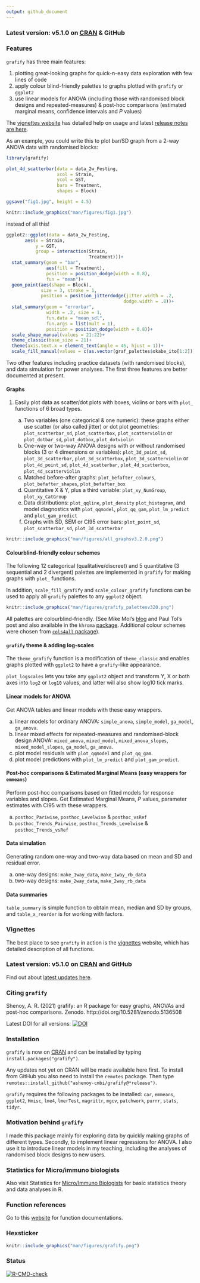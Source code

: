 ```yaml
---
output: github_document
---
```


### **Latest version: v5.1.0 on  [CRAN](https://CRAN.R-project.org/package=grafify) & GitHub** 

### Features

`grafify` has three main features: 

1. plotting great-looking graphs for quick-n-easy data exploration with few lines of code
2. apply colour blind-friendly palettes to graphs plotted with `grafify` or `ggplot2`
3. use linear models for ANOVA (including those with randomised block designs and repeated-measures) & post-hoc comparisons (estimated marginal means, confidence intervals and *P* values)

The [vignettes website](https://grafify-vignettes.netlify.app) has detailed help on usage and latest [release notes are here](https://grafify.shenoylab.com/release_notes.html).

As an example, you could write this to plot bar/SD graph from a 2-way ANOVA data with randomised blocks:

```r
library(grafify)
```


```r
plot_4d_scatterbar(data = data_2w_Festing, 
                   xcol = Strain,
                   ycol = GST,
                   bars = Treatment,
                   shapes = Block)
```


```r
ggsave("fig1.jpg", height = 4.5)
```


```r
knitr::include_graphics("man/figures/fig1.jpg")
```

instead of all this! 

```r
ggplot2::ggplot(data = data_2w_Festing,
       aes(x = Strain,
           y = GST,
           group = interaction(Strain,
                               Treatment)))+
  stat_summary(geom = "bar",
               aes(fill = Treatment),
               position = position_dodge(width = 0.8), 
               fun = "mean")+
  geom_point(aes(shape = Block),
             size = 3, stroke = 1,
             position = position_jitterdodge(jitter.width = .2,
                                            dodge.width = .8))+
  stat_summary(geom = "errorbar",
               width = .2, size = 1,
               fun.data = "mean_sdl",
               fun.args = list(mult = 1),
               position = position_dodge(width = 0.8))+
  scale_shape_manual(values = 21:22)+
  theme_classic(base_size = 21)+
  theme(axis.text.x = element_text(angle = 45, hjust = 1))+
  scale_fill_manual(values = c(as.vector(graf_palettes$okabe_ito[1:2])))
```


Two other features including practice datasets (with randomised blocks), and data simulation for power analyses. The first three features are better documented at present.

#### Graphs

1. Easily plot data as scatter/dot plots with boxes, violins or bars with `plot_` functions of 6 broad types. 

     a. Two variables (one categorical & one numeric): these graphs either use scatter (or also called jitter) or dot plot geometries: `plot_scatterbar_sd`, `plot_scatterbox`, `plot_scatterviolin` or `plot_dotbar_sd`, `plot_dotbox`, `plot_dotviolin`
     b. One-way or two-way ANOVA designs with or without randomised blocks (3 or 4 dimensions or variables): `plot_3d_point_sd`, `plot_3d_scatterbar`, `plot_3d_scatterbox`,  `plot_3d_scatterviolin` or `plot_4d_point_sd`, `plot_4d_scatterbar`, `plot_4d_scatterbox`, `plot_4d_scatterviolin`
     c. Matched before-after graphs: `plot_befafter_colours`, `plot_befafter_shapes`, `plot_befafter_box`     
     c. Quantitative X & Y, plus a third variable: `plot_xy_NumGroup`, `plot_xy_CatGroup` 
     d. Data distributions: `plot_qqline`, `plot_density` `plot_histogram`, and model diagnostics with `plot_qqmodel`, `plot_qq_gam`, `plot_lm_predict` and `plot_gam_predict`
     f. Graphs with SD, SEM or CI95 error bars: `plot_point_sd`, `plot_scatterbar_sd`, `plot_3d_scatterbar`
  
  
```r
knitr::include_graphics("man/figures/all_graphsv3.2.0.png")
```

#### Colourblind-friendly colour schemes

The following 12 categorical (qualitative/discreet) and 5 quantitative (3 sequential and 2 divergent) palettes are implemented in `grafify` for making graphs with `plot_` functions. 

In addition, `scale_fill_grafify` and `scale_colour_grafify` functions can be used to apply all `grafify` palettes to any `ggplot2` object.

```r
knitr::include_graphics("man/figures/grafify_palettesv320.png")
```

All palettes are colourblind-friendly. (See Mike Mol's [blog](https://mikemol.github.io/technique/colorblind/2018/02/11/color-safe-palette.html) and Paul Tol's post and also available in the `khroma` [package](https://CRAN.R-project.org/package=khroma). Additional colour schemes were chosen from [`cols4all` package](https://github.com/cols4all/cols4all-R)).
    
#### `grafify` theme & adding log-scales

The `theme_grafify` function is a modification of `theme_classic` and enables graphs plotted with `ggplot2` to have a `grafify`-like appearance. 

`plot_logscales` lets you take any `ggplot2` object and transform Y, X or both axes into `log2` or `log10` values, and latter will also show log10 tick marks. 
    
#### Linear models for ANOVA

Get ANOVA tables and linear models with these easy wrappers.

  a. linear models for ordinary ANOVA: `simple_anova`, `simple_model`, `ga_model`, `ga_anova`.
  b. linear mixed effects for repeated-measures and randomised-block design ANOVA: `mixed_anova`, `mixed_model`, `mixed_anova_slopes`, `mixed_model_slopes`, `ga_model`, `ga_anova`.
  c. plot model residuals with `plot_qqmodel` and `plot_qq_gam`.
  d. plot model predictions with `plot_lm_predict` and `plot_gam_predict`.

#### Post-hoc comparisons & Estimated Marginal Means (easy wrappers for `emmeans`)

Perform post-hoc comparisons based on fitted models for response variables and slopes. Get Estimated Marginal Means, *P* values, parameter estimates with CI95 with these wrappers.
  
  a. `posthoc_Pariwise`, `posthoc_Levelwise` & `posthoc_vsRef`
  b. `posthoc_Trends_Pairwise`, `posthoc_Trends_Levelwise` & `posthoc_Trends_vsRef`
  
#### Data simulation

Generating random one-way and two-way data based on mean and SD and residual error.

  a. one-way designs: `make_1way_data`, `make_1way_rb_data`
  b. two-way designs: `make_2way_data`, `make_2way_rb_data`
  
  
#### Data summaries

`table_summary` is simple function to obtain mean, median and SD by groups, and `table_x_reorder` is for working with factors. 

### Vignettes

The best place to see `grafify`  in action is the [vignettes](https://grafify-vignettes.netlify.app) website, which has detailed description of all functions.

### **Latest version: v5.1.0 on [CRAN](https://CRAN.R-project.org/package=grafify) and GitHub** 

Find out about [latest updates here](https://grafify.shenoylab.com/release_notes.html).

### Citing `grafify`

Shenoy, A. R. (2021) grafify: an R package for easy graphs, ANOVAs and post-hoc comparisons. Zenodo. http://doi.org/10.5281/zenodo.5136508

Latest DOI for all versions: [![DOI](https://zenodo.org/badge/DOI/10.5281/zenodo.5136507.svg)](https://doi.org/10.5281/zenodo.5136507)

### Installation

`grafify` is now on [CRAN](https://CRAN.R-project.org/package=grafify) and can be installed by typing `install.packages("grafify")`.

Any updates not yet on CRAN will be made available here first. To install from GitHub you also need to install the `remotes` package. Then type `remotes::install_github("ashenoy-cmbi/grafify@*release")`.

`grafify` requires the following packages to be installed: `car`, `emmeans`, `ggplot2`, `Hmisc`, `lme4`, `lmerTest`, `magrittr`, `mgcv`, `patchwork`, `purrr`, `stats`, `tidyr`.

### Motivation behind `grafify`

I made this package mainly for exploring data by quickly making graphs of different types. Secondly, to implement linear regressions for ANOVA. I also use it to introduce linear models in my teaching, including the analyses of randomised block designs to new users. 

### Statistics for Micro/immuno biologists

Also visit Statistics for [Micro/Immuno Biologists](https://biostats.shenoylab.com/) for basic statistics theory and data analyses in R.

### Function references

Go to this [website](https://ashenoy-cmbi.github.io/grafify/index.html) for function documentations.

### Hexsticker

```r
knitr::include_graphics("man/figures/grafify.png")
```

### Status

<!-- badges: start -->
[![R-CMD-check](https://github.com/ashenoy-cmbi/grafify/workflows/R-CMD-check/badge.svg)](https://github.com/ashenoy-cmbi/grafify/actions)
